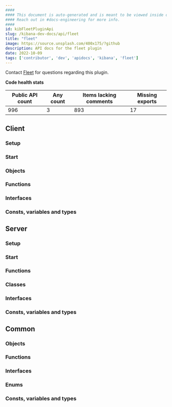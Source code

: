 ```yaml
---
####
#### This document is auto-generated and is meant to be viewed inside our experimental, new docs system.
#### Reach out in #docs-engineering for more info.
####
id: kibFleetPluginApi
slug: /kibana-dev-docs/api/fleet
title: "fleet"
image: https://source.unsplash.com/400x175/?github
description: API docs for the fleet plugin
date: 2022-10-09
tags: ['contributor', 'dev', 'apidocs', 'kibana', 'fleet']
---
```




Contact [Fleet](https://github.com/orgs/elastic/teams/fleet) for questions regarding this plugin.

**Code health stats**

| Public API count  | Any count | Items lacking comments | Missing exports |
|-------------------|-----------|------------------------|-----------------|
| 996 | 3 | 893 | 17 |

## Client

### Setup
<DocDefinitionList data={[fleetObj.client.setup]}/>

### Start
<DocDefinitionList data={[fleetObj.client.start]}/>

### Objects
<DocDefinitionList data={fleetObj.client.objects}/>

### Functions
<DocDefinitionList data={fleetObj.client.functions}/>

### Interfaces
<DocDefinitionList data={fleetObj.client.interfaces}/>

### Consts, variables and types
<DocDefinitionList data={fleetObj.client.misc}/>

## Server

### Setup
<DocDefinitionList data={[fleetObj.server.setup]}/>

### Start
<DocDefinitionList data={[fleetObj.server.start]}/>

### Functions
<DocDefinitionList data={fleetObj.server.functions}/>

### Classes
<DocDefinitionList data={fleetObj.server.classes}/>

### Interfaces
<DocDefinitionList data={fleetObj.server.interfaces}/>

### Consts, variables and types
<DocDefinitionList data={fleetObj.server.misc}/>

## Common

### Objects
<DocDefinitionList data={fleetObj.common.objects}/>

### Functions
<DocDefinitionList data={fleetObj.common.functions}/>

### Interfaces
<DocDefinitionList data={fleetObj.common.interfaces}/>

### Enums
<DocDefinitionList data={fleetObj.common.enums}/>

### Consts, variables and types
<DocDefinitionList data={fleetObj.common.misc}/>

